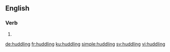==English==

===Verb===
{{head|en|present participle}}

# {{present participle of|huddle|lang=en|nocat=1}}

[[de:huddling]]
[[fr:huddling]]
[[ku:huddling]]
[[simple:huddling]]
[[sv:huddling]]
[[vi:huddling]]